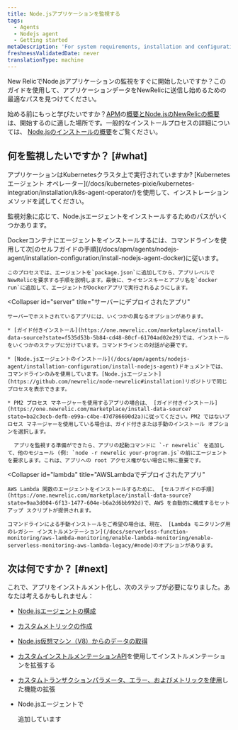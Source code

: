 ```yaml
---
title: Node.jsアプリケーションを監視する
tags:
  - Agents
  - Nodejs agent
  - Getting started
metaDescription: 'For system requirements, installation and configuration procedures, and troubleshooting tips for New Relic''s Node.js agent, start here.'
freshnessValidatedDate: never
translationType: machine
---
```


New RelicでNode.jsアプリケーションの監視をすぐに開始したいですか？このガイドを使用して、アプリケーションデータをNewRelicに送信し始めるための最適なパスを見つけてください。

始める前にもっと学びたいですか？[APM](/docs/apm/new-relic-apm/getting-started/introduction-apm)の[概要とNode.jsのNewRelicの概要](/docs/apm/agents/nodejs-agent/getting-started/introduction-new-relic-nodejs)は、開始するのに適した場所です。一般的なインストールプロセスの詳細については、 [Node.jsのインストールの概要](/docs/apm/agents/nodejs-agent/installation-configuration/install-nodejs-agent)をご覧ください。

## 何を監視したいですか？ [#what]

<Callout variant="tip">
  アプリケーションはKubernetesクラスタ上で実行されていますか? [Kubernetesエージェント オペレーター](/docs/kubernetes-pixie/kubernetes-integration/installation/k8s-agent-operator/)を使用して、インストレーション メソッドを試してください。
</Callout>

監視対象に応じて、Node.jsエージェントをインストールするためのパスがいくつかあります。

<CollapserGroup>
  <Collapser
    id="docker"
    title="Dockerコンテナにデプロイされたアプリ"
  >
    Dockerコンテナにエージェントをインストールするには、コマンドラインを使用して次[のセルフガイドの手順](/docs/apm/agents/nodejs-agent/installation-configuration/install-nodejs-agent-docker)に従います。

    このプロセスでは、エージェントを`package.json`に追加してから、アプリレベルでNewRelicを要求する手順を説明します。最後に、ライセンスキーとアプリ名を`docker run`に追加して、エージェントがDockerアプリで実行されるようにします。
  </Collapser>

  <Collapser
    id="server"
    title="サーバーにデプロイされたアプリ"
  >
    サーバーでホストされているアプリには、いくつかの異なるオプションがあります。

    * [ガイド付きインストール](https://one.newrelic.com/marketplace/install-data-source?state=f535d53b-5b84-cd48-80cf-61704ad02e29)では、インストールをいくつかのステップに分けています。コマンドラインとの対話が必要です。

    * [Node.jsエージェントのインストール](/docs/apm/agents/nodejs-agent/installation-configuration/install-nodejs-agent)ドキュメントでは、コマンドラインのみを使用しています。[Node.jsエージェント](https://github.com/newrelic/node-newrelic#installation)リポジトリで同じプロセスを表示できます。

    * PM2 プロセス マネージャーを使用するアプリの場合は、 [ガイド付きインストール](https://one.newrelic.com/marketplace/install-data-source?state=ba2c3ecb-defb-e99a-c4be-47d786690d2a)に従ってください。PM2 ではないプロセス マネージャーを使用している場合は、ガイド付きまたは手動のインストール オプションを選択します。

      アプリを監視する準備ができたら、アプリの起動コマンドに `-r newrelic` を追加して、他のモジュール (例: `node -r newrelic your-program.js`の前にエージェントを要求します。これは、アプリへの root アクセス権がない場合に特に重要です。
  </Collapser>

  <Collapser
    id="lambda"
    title="AWSLambdaでデプロイされたアプリ"
  >
    AWS Lambda 関数のエージェントをインストールするために、 [セルフガイドの手順](https://one.newrelic.com/marketplace/install-data-source?state=9aa3d004-6f13-1477-604e-b6a2d6bb992d)で、AWS を自動的に構成するセットアップ スクリプトが提供されます。

    コマンドラインによる手動インストールをご希望の場合は、現在、 [Lambda モニタリング用のレガシー インストルメンテーション](/docs/serverless-function-monitoring/aws-lambda-monitoring/enable-lambda-monitoring/enable-serverless-monitoring-aws-lambda-legacy/#node)のオプションがあります。
  </Collapser>
</CollapserGroup>

## 次は何ですか？ [#next]

これで、アプリをインストルメント化し、次のステップが必要になりました。あなたは考えるかもしれません：

* [Node.jsエージェントの構成](/docs/apm/agents/nodejs-agent/installation-configuration/nodejs-agent-configuration)

* [カスタムメトリックの作成](/docs/apm/agents/nodejs-agent/extend-your-instrumentation/nodejs-custom-metrics)

* [Node.js仮想マシン（V8）からのデータの取得](/docs/apm/agents/nodejs-agent/extend-your-instrumentation/nodejs-vm-measurements)

* [カスタムインストルメンテーションAPI](/docs/apm/agents/nodejs-agent/extend-your-instrumentation/nodejs-custom-instrumentation)を使用してインストルメンテーションを拡張する

* [カスタムトランザクションパラメータ、エラー、およびメトリックを使用](/docs/apm/agents/nodejs-agent/api-guides/guide-using-nodejs-agent-api)した機能の拡張

* Node.jsエージェントで

  <InlinePopover type="browser">[](/docs/apm/agents/nodejs-agent/extend-your-instrumentation/browser-monitoring-nodejs-agent)</InlinePopover>

  追加しています